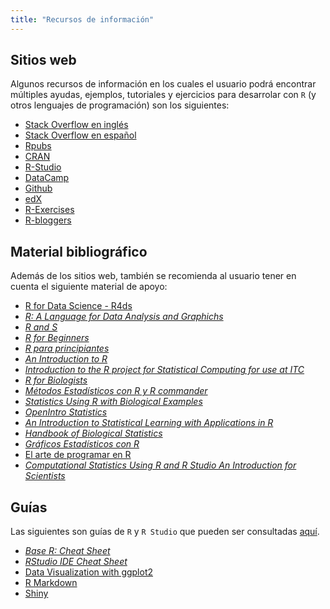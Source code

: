 ```yaml
---
title: "Recursos de información"
---
```


## Sitios web

Algunos recursos de información en los cuales el usuario podrá encontrar múltiples
ayudas, ejemplos, tutoriales y ejercicios para desarrolar con `R` (y otros lenguajes de programación) son los siguientes:

- [Stack Overflow en inglés](https://stackoverflow.com/)
- [Stack Overflow en español](https://es.stackoverflow.com/)
- [Rpubs](https://rpubs.com/)
- [CRAN](https://cran.r-project.org/)
- [R-Studio](https://www.rstudio.com/)
- [DataCamp](https://www.datacamp.com/)
- [Github](https://github.com/)
- [edX](https://www.edx.org/es/course/subject/data-analysis-statistics)
- [R-Exercises](https://www.r-exercises.com/)
- [R-bloggers](https://www.r-bloggers.com/)

## Material bibliográfico

Además de los sitios web, también se recomienda al usuario tener en cuenta el siguiente material de apoyo:

- [R for Data Science - R4ds](http://r4ds.had.co.nz/)
- [*R: A Language for Data Analysis and Graphichs*](https://www.stat.auckland.ac.nz/~ihaka/downloads/R-paper.pdf)
- [*R and S*](http://vita.had.co.nz/papers/r-s.pdf)
- [*R for Beginners*](https://cran.r-project.org/doc/contrib/Paradis-rdebuts_en.pdf)
- [*R para principiantes*](https://cran.r-project.org/doc/contrib/rdebuts_es.pdf)
- [*An Introduction to R*](https://cran.r-project.org/doc/manuals/r-release/R-intro.pdf)
- [*Introduction to the R project for Statistical Computing for use at ITC*](https://cran.r-project.org/doc/contrib/Rossiter-RIntro-ITC.pdf)
- [*R for Biologists*](https://cran.r-project.org/doc/contrib/Martinez-RforBiologistv1.1.pdf)
- [*Métodos Estadísticos con R y R commander*](https://cran.r-project.org/doc/contrib/Saez-Castillo-RRCmdrv21.pdf)
- [*Statistics Using R with Biological Examples*](https://cran.r-project.org/doc/contrib/Seefeld_StatsRBio.pdf)
- [*OpenIntro Statistics*](https://www.openintro.org/download.php?file=os3_tablet)
- [*An Introduction to Statistical Learning with Applications in R*](http://www-bcf.usc.edu/~gareth/ISL/ISLR%20First%20Printing.pdf)
- [*Handbook of Biological Statistics*](http://citeseerx.ist.psu.edu/viewdoc/download?doi=10.1.1.471.3602&rep=rep1&type=pdf)
- [*Gráficos Estadísticos con R*](https://cran.r-project.org/doc/contrib/grafi3.pdf)
- [El arte de programar en R](https://cran.r-project.org/doc/contrib/Santana_El_arte_de_programar_en_R.pdf)
- [*Computational Statistics Using R and R Studio An Introduction for Scientists*](http://www.calvin.edu/~rpruim/talks/SC11/Seattle/RatSC11/Master-StatsForScience.pdf)

## Guías 

Las siguientes son guías de `R` y `R Studio` que pueden ser consultadas [aquí](https://www.rstudio.com/resources/cheatsheets/).

- [*Base R: Cheat Sheet*](https://www.rstudio.com/wp-content/uploads/2016/05/base-r.pdf)
- [*RStudio IDE Cheat Sheet*](https://www.rstudio.com/wp-content/uploads/2016/01/rstudio-IDE-cheatsheet.pdf)
- [Data Visualization with ggplot2](https://www.rstudio.com/wp-content/uploads/2015/03/ggplot2-cheatsheet.pdf)
- [R Markdown](https://www.rstudio.com/wp-content/uploads/2015/02/rmarkdown-cheatsheet.pdf)
- [Shiny](https://www.rstudio.com/wp-content/uploads/2015/02/shiny-cheatsheet.pdf)